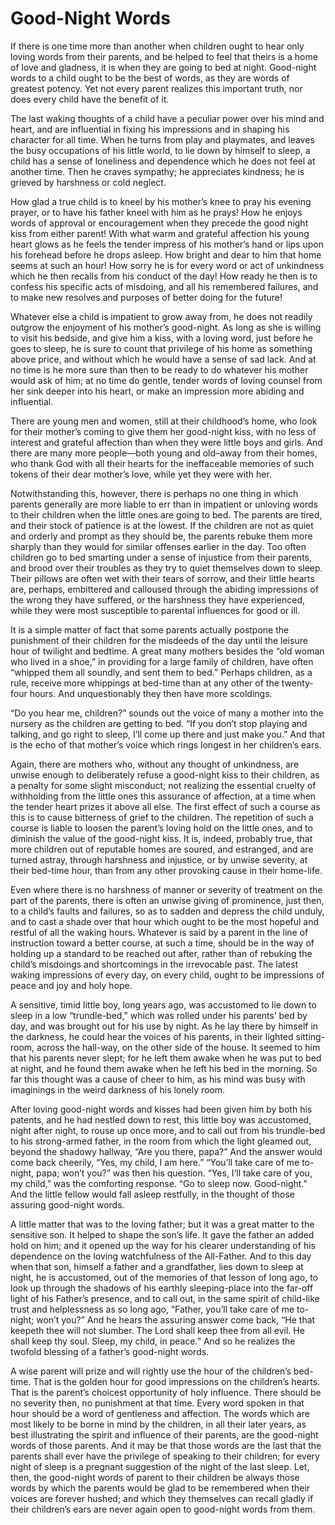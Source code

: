 # Good-Night Words

If there is one time more than another when children ought to hear only loving words from their parents, and be helped to feel that theirs is a home of love and gladness, it is when they are going to bed at night. Good-night words to a child ought to be the best of words, as they are words of greatest potency. Yet not every parent realizes this important truth, nor does every child have the benefit of it.

The last waking thoughts of a child have a peculiar power over his mind and heart, and are influential in fixing his impressions and in shaping his character for all time. When he turns from play and playmates, and leaves the busy occupations of his little world, to lie down by himself to sleep, a child has a sense of loneliness and dependence which he does not feel at another time. Then he craves sympathy; he appreciates kindness; he is grieved by harshness or cold neglect.

How glad a true child is to kneel by his mother's knee to pray his evening prayer, or to have his father kneel with him as he prays! How he enjoys words of approval or encouragement when they precede the good night kiss from either parent! With what warm and grateful affection his young heart glows as he feels the tender impress of his mother's hand or lips upon his forehead before he drops asleep. How bright and dear to him that home seems at such an hour! How sorry he is for every word or act of unkindness which he then recalls from his conduct of the day! How ready he then is to confess his specific acts of misdoing, and all his remembered failures, and to make new resolves and purposes of better doing for the future!

Whatever else a child is impatient to grow away from, he does not readily outgrow the enjoyment of his mother's good-night. As long as she is willing to visit his bedside, and give him a kiss, with a loving word, just before he goes to sleep, he is sure to count that privilege of his home as something above price, and without which he would have a sense of sad lack. And at no time is he more sure than then to be ready to do whatever his mother would ask of him; at no time do gentle, tender words of loving counsel from her sink deeper into his heart, or make an impression more abiding and influential.

There are young men and women, still at their childhood's home, who look for their mother's coming to give them her good-night kiss, with no less of interest and grateful affection than when they were little boys and girls. And there are many more people—both young and old–away from their homes, who thank God with all their hearts for the ineffaceable memories of such tokens of their dear mother's love, while yet they were with her.

Notwithstanding this, however, there is perhaps no one thing in which parents generally are more liable to err than in impatient or unloving words to their children when the little ones are going to bed. The parents are tired, and their stock of patience is at the lowest. If the children are not as quiet and orderly and prompt as they should be, the parents rebuke them more sharply than they would for similar offenses earlier in the day. Too often children go to bed smarting under a sense of injustice from their parents, and brood over their troubles as they try to quiet themselves down to sleep. Their pillows are often wet with their tears of sorrow, and their little hearts are, perhaps, embittered and calloused through the abiding impressions of the wrong they have suffered, or the harshness they have experienced, while they were most susceptible to parental influences for good or ill.

It is a simple matter of fact that some parents actually postpone the punishment of their children for the misdeeds of the day until the leisure hour of twilight and bedtime. A great many mothers besides the "old woman who lived in a shoe," in providing for a large family of children, have often "whipped them all soundly, and sent them to bed." Perhaps children, as a rule, receive more whippings at bed-time than at any other of the twenty-four hours. And unquestionably they then have more scoldings.

"Do you hear me, children?" sounds out the voice of many a mother into the nursery as the children are getting to bed. "If you don't stop playing and talking, and go right to sleep, I'll come up there and just make you." And that is the echo of that mother's voice which rings longest in her children's ears.

Again, there are mothers who, without any thought of unkindness, are unwise enough to deliberately refuse a good-night kiss to their children, as a penalty for some slight misconduct; not realizing the essential cruelty of withholding from the little ones this assurance of affection, at a time when the tender heart prizes it above all else. The first effect of such a course as this is to cause bitterness of grief to the children. The repetition of such a course is liable to loosen the parent's loving hold on the little ones, and to diminish the value of the good-night kiss. It is, indeed, probably true, that more children out of reputable homes are soured, and estranged, and are turned astray, through harshness and injustice, or by unwise severity, at their bed-time hour, than from any other provoking cause in their home-life.

Even where there is no harshness of manner or severity of treatment on the part of the parents, there is often an unwise giving of prominence, just then, to a child's faults and failures, so as to sadden and depress the child unduly, and to cast a shade over that hour which ought to be the most hopeful and restful of all the waking hours. Whatever is said by a parent in the line of instruction toward a better course, at such a time, should be in the way of holding up a standard to be reached out after, rather than of rebuking the child's misdoings and shortcomings in the irrevocable past. The latest waking impressions of every day, on every child, ought to be impressions of peace and joy and holy hope.

A sensitive, timid little boy, long years ago, was accustomed to lie down to sleep in a low "trundle-bed," which was rolled under his parents' bed by day, and was brought out for his use by night. As he lay there by himself in the darkness, he could hear the voices of his parents, in their lighted sitting-room, across the hall-way, on the other side of the house. It seemed to him that his parents never slept; for he left them awake when he was put to bed at night, and he found them awake when he left his bed in the morning. So far this thought was a cause of cheer to him, as his mind was busy with imaginings in the weird darkness of his lonely room.

After loving good-night words and kisses had been given him by both his patents, and he had nestled down to rest, this little boy was accustomed, night after night, to rouse up once more, and to call out from his trundle-bed to his strong-armed father, in the room from which the light gleamed out, beyond the shadowy hallway, "Are you there, papa?" And the answer would come back cheerily, "Yes, my child, I am here." "You'll take care of me to-night, papa; won't you?" was then his question. "Yes, I'll take care of you, my child," was the comforting response. "Go to sleep now. Good-night." And the little fellow would fall asleep restfully, in the thought of those assuring good-night words.

A little matter that was to the loving father; but it was a great matter to the sensitive son. It helped to shape the son's life. It gave the father an added hold on him; and it opened up the way for his clearer understanding of his dependence on the loving watchfulness of the All-Father. And to this day when that son, himself a father and a grandfather, lies down to sleep at night, he is accustomed, out of the memories of that lesson of long ago, to look up through the shadows of his earthly sleeping-place into the far-off light of his Father's presence, and to call out, in the same spirit of child-like trust and helplessness as so long ago, "Father, you'll take care of me to-night; won't you?" And he hears the assuring answer come back, "He that keepeth thee will not slumber. The Lord shall keep thee from all evil. He shall keep thy soul. Sleep, my child, in peace." And so he realizes the twofold blessing of a father's good-night words.

A wise parent will prize and will rightly use the hour of the children's bed-time. That is the golden hour for good impressions on the children's hearts. That is the parent's choicest opportunity of holy influence. There should be no severity then, no punishment at that time. Every word spoken in that hour should be a word of gentleness and affection. The words which are most likely to be borne in mind by the children, in all their later years, as best illustrating the spirit and influence of their parents, are the good-night words of those parents. And it may be that those words are the last that the parents shall ever have the privilege of speaking to their children; for every night of sleep is a pregnant suggestion of the night of the last sleep. Let, then, the good-night words of parent to their children be always those words by which the parents would be glad to be remembered when their voices are forever hushed; and which they themselves can recall gladly if their children's ears are never again open to good-night words from them.